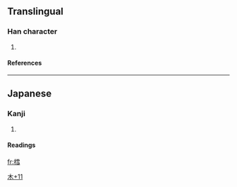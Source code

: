 ==Translingual==
===Han character===
{{Han char|rn=75|rad=木|as=11|sn=15|four=|canj=木一月一 (DMBM), 木一月尸 (DMBS), X木一月尸 (XDMBS)}}
# {{defn|Han|sort=木11}}
====References====
{{Han ref|kx=0551.181|hdz=21278.081|uh=6A30|ud=27184}}

----
==Japanese==
===Kanji===
{{ja-kanji|grade=|rs=木11}}
# {{defn|Japanese}} 
====Readings====
{{ja-readings|on=|kun=[[たら]] (tara)}}




[[Category:Japanese-only CJKV Characters|木+11]]

[[fr:樰]]